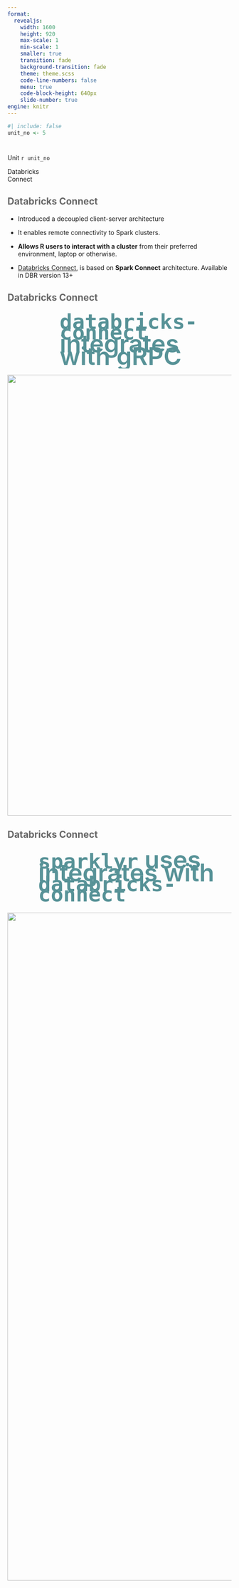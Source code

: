 ```yaml
---
format: 
  revealjs:
    width: 1600
    height: 920
    max-scale: 1
    min-scale: 1
    smaller: true
    transition: fade
    background-transition: fade
    theme: theme.scss
    code-line-numbers: false
    menu: true
    code-block-height: 640px
    slide-number: true
engine: knitr
---
```


```r
#| include: false
unit_no <- 5
```

# {background-image="assets/background/content-slide.svg" background-size="1700px" background-color="#2a7070"}

:::{.content-slide-title}
Unit `r unit_no`
:::

:::{.content-slide}
Databricks <br/> Connect
:::

## [Databricks Connect]{style="color:#666;"} {background-image="assets/background/slide-light.svg" background-size="1700px" background-color="white"}

-   Introduced a decoupled client-server architecture

-   It enables remote connectivity to Spark clusters.

-   **Allows R users to interact with a cluster** from their preferred environment, laptop or otherwise.

-   [Databricks Connect](https://docs.databricks.com/dev-tools/databricks-connect.html), is based on **Spark Connect** architecture. Available in DBR version 13+


## [Databricks Connect]{style="color:#666;"} {background-image="assets/background/slide-light.svg" background-size="1700px" background-color="white"}

:::{.columns}
:::{.column width="20%"}
:::
:::{.column width="80%"}
[`databricks-connect` integrates with gRPC]{style="font-size:55px;line-height:0.5;font-weight:600;color:#579297;"}
:::
:::

![](assets/databricks-connect/python.png){.absolute top="260" left="577" width="990"}

## [Databricks Connect]{style="color:#666;"} {background-image="assets/background/slide-light.svg" background-size="1700px" background-color="white"}

:::{.columns}
:::{.column width="10%"}
:::
:::{.column width="90%"}
[`sparklyr` uses integrates with `databricks-connect`]{style="font-size:55px;line-height:0.5;font-weight:600;color:#579297;"}
:::
:::


![](assets/databricks-connect/db-connect.png){.absolute top="200" left="70" width="1500"}



